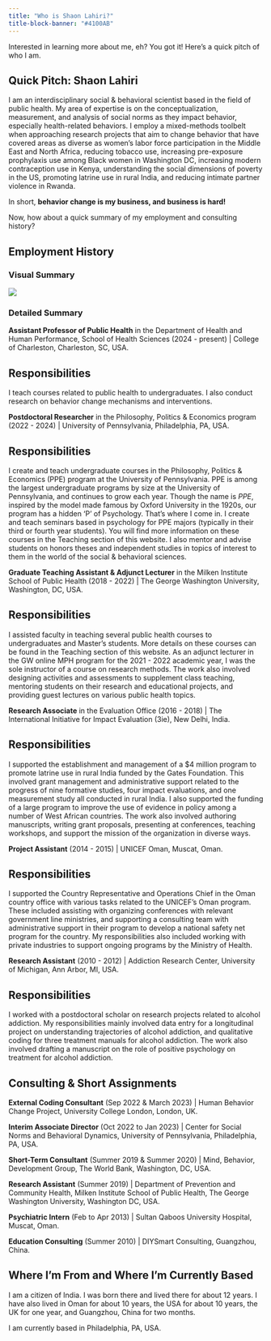 ```yaml
---
title: "Who is Shaon Lahiri?"
title-block-banner: "#4100AB"
---
```


Interested in learning more about me, eh? You got it! Here's a quick pitch of who I am.

::: callout-tip
## Quick Pitch: Shaon Lahiri

I am an interdisciplinary social & behavioral scientist based in the field of public health. My area of expertise is on the conceptualization, measurement, and analysis of social norms as they impact behavior, especially health-related behaviors. I employ a mixed-methods toolbelt when approaching research projects that aim to change behavior that have covered areas as diverse as women's labor force participation in the Middle East and North Africa, reducing tobacco use, increasing pre-exposure prophylaxis use among Black women in Washington DC, increasing modern contraception use in Kenya, understanding the social dimensions of poverty in the US, promoting latrine use in rural India, and reducing intimate partner violence in Rwanda.

In short, **behavior change is my business, and business is hard!**
:::

Now, how about a quick summary of my employment and consulting history?

## Employment History

### Visual Summary

![](images/employviz.png)

### Detailed Summary

**Assistant Professor of Public Health** in the Department of Health and Human Performance, School of Health Sciences (2024 - present) \| College of Charleston, Charleston, SC, USA.

::: callout-note
## Responsibilities

I teach courses related to public health to undergraduates. I also conduct research on behavior change mechanisms and interventions.
:::

**Postdoctoral Researcher** in the Philosophy, Politics & Economics program (2022 - 2024) \| University of Pennsylvania, Philadelphia, PA, USA.

::: callout-note
## Responsibilities

I create and teach undergraduate courses in the Philosophy, Politics & Economics (PPE) program at the University of Pennsylvania. PPE is among the largest undergraduate programs by size at the University of Pennsylvania, and continues to grow each year. Though the name is *PPE*, inspired by the model made famous by Oxford University in the 1920s, our program has a hidden 'P' of Psychology. That's where I come in. I create and teach seminars based in psychology for PPE majors (typically in their third or fourth year students). You will find more information on these courses in the Teaching section of this website. I also mentor and advise students on honors theses and independent studies in topics of interest to them in the world of the social & behavioral sciences.
:::

**Graduate Teaching Assistant & Adjunct Lecturer** in the Milken Institute School of Public Health (2018 - 2022) \| The George Washington University, Washington, DC, USA.

::: callout-note
## Responsibilities

I assisted faculty in teaching several public health courses to undergraduates and Master's students. More details on these courses can be found in the Teaching section of this website. As an adjunct lecturer in the GW online MPH program for the 2021 - 2022 academic year, I was the sole instructor of a course on research methods. The work also involved designing activities and assessments to supplement class teaching, mentoring students on their research and educational projects, and providing guest lectures on various public health topics.
:::

**Research Associate** in the Evaluation Office (2016 - 2018) \| The International Initiative for Impact Evaluation (3ie), New Delhi, India.

::: callout-note
## Responsibilities

I supported the establishment and management of a \$4 million program to promote latrine use in rural India funded by the Gates Foundation. This involved grant management and administrative support related to the progress of nine formative studies, four impact evaluations, and one measurement study all conducted in rural India. I also supported the funding of a large program to improve the use of evidence in policy among a number of West African countries. The work also involved authoring manuscripts, writing grant proposals, presenting at conferences, teaching workshops, and support the mission of the organization in diverse ways.
:::

**Project Assistant** (2014 - 2015) \| UNICEF Oman, Muscat, Oman.

::: callout-note
## Responsibilities

I supported the Country Representative and Operations Chief in the Oman country office with various tasks related to the UNICEF's Oman program. These included assisting with organizing conferences with relevant government line ministries, and supporting a consulting team with administrative support in their program to develop a national safety net program for the country. My responsibilities also included working with private industries to support ongoing programs by the Ministry of Health.
:::

**Research Assistant** (2010 - 2012) \| Addiction Research Center, University of Michigan, Ann Arbor, MI, USA.

::: callout-note
## Responsibilities

I worked with a postdoctoral scholar on research projects related to alcohol addiction. My responsibilities mainly involved data entry for a longitudinal project on understanding trajectories of alcohol addiction, and qualitative coding for three treatment manuals for alcohol addiction. The work also involved drafting a manuscript on the role of positive psychology on treatment for alcohol addiction.
:::

## Consulting & Short Assignments

**External Coding Consultant** (Sep 2022 & March 2023) \| Human Behavior Change Project, University College London, London, UK.

**Interim Associate Director** (Oct 2022 to Jan 2023) \| Center for Social Norms and Behavioral Dynamics, University of Pennsylvania, Philadelphia, PA, USA.

**Short-Term Consultant** (Summer 2019 & Summer 2020) \| Mind, Behavior, Development Group, The World Bank, Washington, DC, USA.

**Research Assistant** (Summer 2019) \| Department of Prevention and Community Health, Milken Institute School of Public Health, The George Washington University, Washington DC, USA.

**Psychiatric Intern** (Feb to Apr 2013) \| Sultan Qaboos University Hospital, Muscat, Oman.

**Education Consulting** (Summer 2010) \| DIYSmart Consulting, Guangzhou, China.

## Where I'm From and Where I'm Currently Based

I am a citizen of India. I was born there and lived there for about 12 years. I have also lived in Oman for about 10 years, the USA for about 10 years, the UK for one year, and Guangzhou, China for two months.

I am currently based in Philadelphia, PA, USA.
